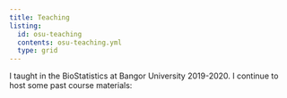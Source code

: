 ```yaml
---
title: Teaching
listing:
  id: osu-teaching
  contents: osu-teaching.yml
  type: grid
---
```


I taught in the BioStatistics at Bangor University 2019-2020. I continue to host some past course materials:

::: {#osu-teaching}
:::

